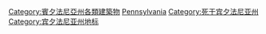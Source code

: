 {{Commons cat|Cemeteries in Pennsylvania}}

[[Category:賓夕法尼亞州各類建築物|Category:賓夕法尼亞州各類建築物]]
[[Category:美国各州墓地|Pennsylvania]]
[[Category:死于宾夕法尼亚州|Category:死于宾夕法尼亚州]]
[[Category:宾夕法尼亚州地标|Category:宾夕法尼亚州地标]]